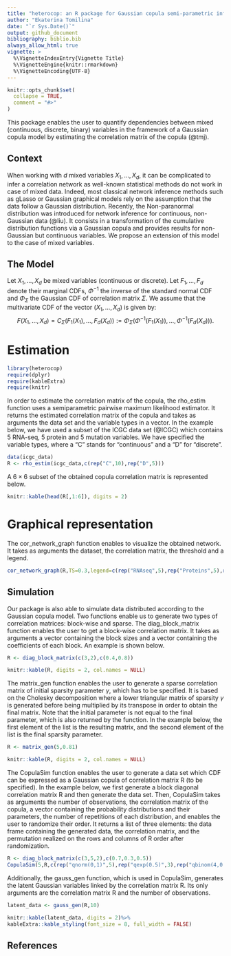 ```yaml
---
title: "heterocop: an R package for Gaussian copula semi-parametric inference for heterogeneous data"
author: "Ekaterina Tomilina"
date: "`r Sys.Date()`"
output: github_document
bibliography: biblio.bib
always_allow_html: true
vignette: >
  %\VignetteIndexEntry{Vignette Title}
  %\VignetteEngine{knitr::rmarkdown}
  %\VignetteEncoding{UTF-8}
---
```


```r
knitr::opts_chunk$set(
  collapse = TRUE,
  comment = "#>"
)
```

This package enables the user to quantify dependencies between mixed (continuous, discrete, binary) variables in the framework of a Gaussian copula model by estimating the correlation matrix of the copula (@tmj).

## Context

When working with $d$ mixed variables $X_1, ..., X_d$, it can be complicated to infer a correlation network as well-known statistical methods do not work in case of mixed data. Indeed, most classical network inference methods such as gLasso or Gaussian graphical models rely on the assumption that the data follow a Gaussian distribution. Recently, the Non-paranormal distribution was introduced for network inference for continuous, non-Gaussian data (@liu). It consists in a transformation of the cumulative distribution functions via a Gaussian copula and provides results for non-Gaussian but continuous variables. We propose an extension of this model to the case of mixed variables.

## The Model

Let $X_1, ..., X_d$ be mixed variables (continuous or discrete). Let $F_1, ..., F_d$ denote their marginal CDFs, $\Phi^{-1}$ the inverse of the standard normal CDF and $\Phi_\Sigma$ the Gaussian CDF of correlation matrix $\Sigma$. We assume that the multivariate CDF of the vector $(X_1,\dots,X_d)$ is given by:
$$F(X_1, ..., X_d)=C_\Sigma(F_1(X_1), ..., F_d(X_d)):=\Phi_\Sigma(\Phi^{-1}(F_1(X_1)), ..., \Phi^{-1}(F_d(X_d))).$$

# Estimation
```r
library(heterocop)
require(dplyr)
require(kableExtra)
require(knitr)
```
In order to estimate the correlation matrix of the copula, the rho_estim function uses a semiparametric pairwise maximum likelihood estimator. It returns the estimated correlation matrix of the copula and takes as arguments the data set and the variable types in a vector. In the example below, we have used a subset of the ICGC data set (@ICGC) which contains 5 RNA-seq, 5 protein and 5 mutation variables. We have specified the variable types, where a "C" stands for "continuous" and a "D" for "discrete".
```r
data(icgc_data)
R <- rho_estim(icgc_data,c(rep("C",10),rep("D",5)))
```

A $6\times6$ subset of the obtained copula correlation matrix is represented below.
```r
knitr::kable(head(R[,1:6]), digits = 2) 
```


# Graphical representation

The cor_network_graph function enables to visualize the obtained network. It takes as arguments the dataset, the correlation matrix, the threshold and a legend.
```r
cor_network_graph(R,TS=0.3,legend=c(rep("RNAseq",5),rep("Proteins",5),rep("Mutations",5)))
```

## Simulation

Our package is also able to simulate data distributed according to the Gaussian copula model. Two functions enable us to generate two types of correlation matrices: block-wise and sparse. The diag_block_matrix function enables the user to get a block-wise correlation matrix. It takes as arguments a vector containing the block sizes and a vector containing the coefficients of each block. An example is shown below.

```r
R <- diag_block_matrix(c(3,2),c(0.4,0.8))
```

```r
knitr::kable(R, digits = 2, col.names = NULL)
```

The matrix_gen function enables the user to generate a sparse correlation matrix of initial sparsity parameter $\gamma$, which has to be specified. It is based on the Cholesky decomposition where a lower triangular matrix of sparsity $\gamma$ is generated before being multiplied by its transpose in order to obtain the final matrix. Note that the initial parameter is not equal to the final parameter, which is also returned by the function. In the example below, the first element of the list is the resulting matrix, and the second element of the list is the final sparsity parameter.
```r
R <- matrix_gen(5,0.81)
```

```r
knitr::kable(R, digits = 2, col.names = NULL)
```
The CopulaSim function enables the user to generate a data set which CDF can be expressed as a Gaussian copula of correlation matrix R (to be specified). In the example below, we first generate a block diagonal correlation matrix R and then generate the data set. Then, CopulaSim takes as arguments the number of observations, the correlation matrix of the copula, a vector containing the probability distributions and their parameters, the number of repetitions of each distribution, and enables the user to randomize their order. It returns a list of three elements: the data frame containing the generated data, the correlation matrix, and the permutation realized on the rows and columns of R order after randomization.

```r
R <- diag_block_matrix(c(3,5,2),c(0.7,0.3,0.5))
CopulaSim(5,R,c(rep("qnorm(0,1)",5),rep("qexp(0.5)",3),rep("qbinom(4,0.8)",2)),random=TRUE)
```

Additionally, the gauss_gen function, which is used in CopulaSim, generates the latent Gaussian variables linked by the correlation matrix R. Its only arguments are the correlation matrix R and the number of observations.

```r
latent_data <- gauss_gen(R,10)
```

```r
knitr::kable(latent_data, digits = 2)%>%
kableExtra::kable_styling(font_size = 8, full_width = FALSE)
```

## References


